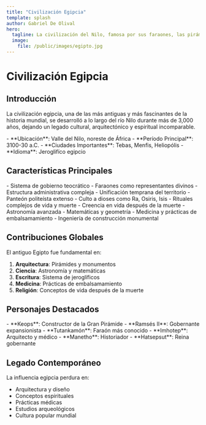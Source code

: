 ```yaml
---
title: "Civilización Egipcia"
template: splash
author: Gabriel De Olival
hero:
  tagline: La civilización del Nilo, famosa por sus faraones, las pirámides monumentales, una compleja mitología y un legado artístico y arquitectónico único
  image:
    file: /public/images/egipto.jpg
---
```


# Civilización Egipcia

## Introducción

La civilización egipcia, una de las más antiguas y más fascinantes de la historia mundial, se desarrolló a lo largo del río Nilo durante más de 3,000 años, dejando un legado cultural, arquitectónico y espiritual incomparable.

<Tabs>
  <TabItem label="Datos Rápidos">
    - **Ubicación**: Valle del Nilo, noreste de África
    - **Período Principal**: 3100-30 a.C.
    - **Ciudades Importantes**: Tebas, Menfis, Heliopólis
    - **Idioma**: Jeroglifíco egipcio
  </TabItem>
</Tabs>

## Características Principales

<div class="grid">
  <Card title="Política" icon="🏛️">
    - Sistema de gobierno teocrático
    - Faraones como representantes divinos
    - Estructura administrativa compleja
    - Unificación temprana del territorio
  </Card>
  
  <Card title="Religión" icon="🔮">
    - Panteón politeísta extenso
    - Culto a dioses como Ra, Osiris, Isis
    - Rituales complejos de vida y muerte
    - Creencia en vida después de la muerte
  </Card>
  
  <Card title="Ciencia y Tecnología" icon="🛠️">
    - Astronomía avanzada
    - Matemáticas y geometría
    - Medicina y prácticas de embalsamamiento
    - Ingeniería de construcción monumental
  </Card>
</div>

## Contribuciones Globales

El antiguo Egipto fue fundamental en:

1. **Arquitectura**: Pirámides y monumentos
2. **Ciencia**: Astronomía y matemáticas
3. **Escritura**: Sistema de jeroglíficos
4. **Medicina**: Prácticas de embalsamamiento
5. **Religión**: Conceptos de vida después de la muerte

## Personajes Destacados

<Tabs>
  <TabItem label="Faraones">
    - **Keops**: Constructor de la Gran Pirámide
    - **Ramsés II**: Gobernante expansionista
    - **Tutankamón**: Faraón más conocido
  </TabItem>
  <TabItem label="Intelectuales">
    - **Imhotep**: Arquitecto y médico
    - **Manetho**: Historiador
    - **Hatsepsut**: Reina gobernante
  </TabItem>
</Tabs>

## Legado Contemporáneo

La influencia egipcia perdura en:
- Arquitectura y diseño
- Conceptos espirituales
- Prácticas médicas
- Estudios arqueológicos
- Cultura popular mundial
